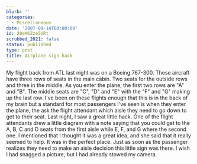 ```yaml
---
blurb: ''
categories:
  - Miscellaneous
date: '2007-09-14T00:00:00'
id: 20eM6Zze5VRt
scrubbed_2021: false
status: published
type: post
title: Airplane sign hack
---
```


My flight back from ATL last night was on a Boeing 767-300. These
aircraft have three rows of seats in the main cabin. Two seats for
the outside rows and three in the middle. As you enter the plane,
the first two rows are "A" and "B". The middle seats are "C", "D"
and "E" with the "F" and "G" making up the last row. I've been on
these flights enough that this is in the back of my brain but a
standard for most passengers I've seen is when they enter the
plane, the ask the flight attendant which aisle they need to go
down to get to their seat. Last night, I saw a great little hack.
One of the flight attendants drew a little diagram with a note
saying that you could get to the A, B, C and D seats from the first
aisle while E, F, and G where the second one. I mentioned that I
thought it was a great idea, and she said that it really seemed to
help. It was in the perfect place. Just as soon as the passenger
realizes they need to make an aisle decision this little sign was
there. I wish I had snagged a picture, but I had already stowed my
camera.
